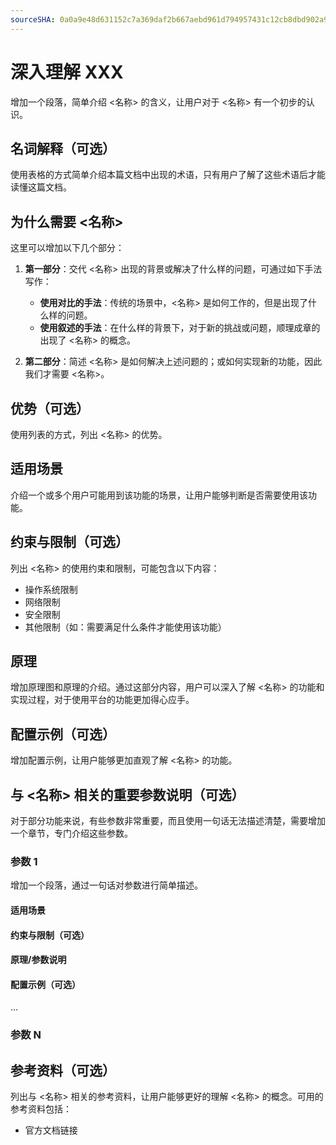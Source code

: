```yaml
---
sourceSHA: 0a0a9e48d631152c7a369daf2b667aebd961d794957431c12cb8dbd902a939f0
---
```


# 深入理解 XXX

增加一个段落，简单介绍 \<名称> 的含义，让用户对于 \<名称> 有一个初步的认识。

## 名词解释（可选）

使用表格的方式简单介绍本篇文档中出现的术语，只有用户了解了这些术语后才能读懂这篇文档。

## 为什么需要 \<名称>

这里可以增加以下几个部分：

1. **第一部分**：交代 \<名称> 出现的背景或解决了什么样的问题，可通过如下手法写作：

   - **使用对比的手法**：传统的场景中，\<名称> 是如何工作的，但是出现了什么样的问题。
   - **使用叙述的手法**：在什么样的背景下，对于新的挑战或问题，顺理成章的出现了 \<名称> 的概念。

2. **第二部分**：简述 \<名称> 是如何解决上述问题的；或如何实现新的功能，因此我们才需要 \<名称>。

## 优势（可选）

使用列表的方式，列出 \<名称> 的优势。

## 适用场景

介绍一个或多个用户可能用到该功能的场景，让用户能够判断是否需要使用该功能。

## 约束与限制（可选）

列出 \<名称> 的使用约束和限制，可能包含以下内容：

- 操作系统限制
- 网络限制
- 安全限制
- 其他限制（如：需要满足什么条件才能使用该功能）

## 原理

增加原理图和原理的介绍。通过这部分内容，用户可以深入了解 \<名称> 的功能和实现过程，对于使用平台的功能更加得心应手。

## 配置示例（可选）

增加配置示例，让用户能够更加直观了解 \<名称> 的功能。

## 与 \<名称> 相关的重要参数说明（可选）

对于部分功能来说，有些参数非常重要，而且使用一句话无法描述清楚，需要增加一个章节，专门介绍这些参数。

### 参数 1

增加一个段落，通过一句话对参数进行简单描述。

#### 适用场景

#### 约束与限制（可选）

#### 原理/参数说明

#### 配置示例（可选）

...

### 参数 N

## 参考资料（可选）

列出与 \<名称> 相关的参考资料，让用户能够更好的理解 \<名称> 的概念。可用的参考资料包括：

- 官方文档链接
